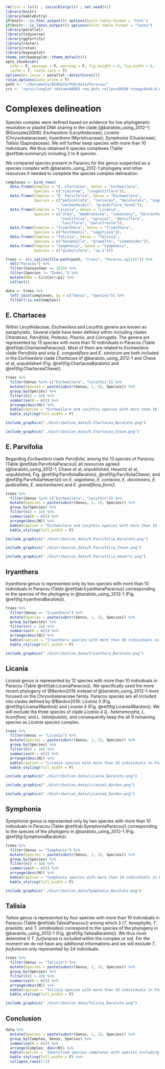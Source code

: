 ```r
rm(list = ls()) ; invisible(gc()) ; set.seed(42)
library(knitr)
library(kableExtra)
if(knitr:::is_html_output()) options(knitr.table.format = "html") 
if(knitr:::is_latex_output()) options(knitr.table.format = "latex") 
library(parallel)
library(tidyverse)
library(ggfortify)
library(raster)
library(rstan)
library(bayesplot)
theme_set(bayesplot::theme_default())
opts_chunk$set(
  echo = F, message = F, warning = F, fig.height = 6, fig.width = 6,
  cache = T, cache.lazy = T)
options(mc.cores = parallel::detectCores())
rstan_options(auto_write = T)
path <- "~/Documents/BIOGECO/PhD/data/Paracou/"
crs <- '+proj=longlat +datum=NAD83 +no_defs +ellps=GRS80 +towgs84=0,0,0' # global crs definition
```

# Complexes delineation

Species complex were defined based on evidence for low phylogenetic resolution or plastid DNA sharing in the clade [@baraloto_using_2012-1; @Gonzalez2009]: *Eschweilera* (Lecythidaceae); *Licania* (Chrysobalanaceae); *Iryanthera* (Myristicaceae); *Symphonia* (Clusiaceae); *Talisia* (Sapindaceae). We will further keep species with more than 10 individuals. We thus obtained 6 species complexes (Table \@ref(tab:summary)) including 2 to 9 species.

We compared species present in Paracou for the genus suspected as a species complex with @baraloto_using_2012-1 phylogeny and other resources if needed to complete the species complex delineation.

```r
complexes <- bind_rows(
  data.frame(Complex = "E. Chartacea", Genus = "Eschweilera",
             Species = c("simiorum", "congestiflora")),
  data.frame(Complex = "E. Parvifolia", Genus = "Eschweilera",
             Species = c("pedicellata", "coriacea", "decolorans", "sagotiana",
                         "wachenheimii", "grandiflora_form2")),
  data.frame(Complex = "Licania", Genus = "Licania",
             Species = c("alba", "membranacea", "canescens", "micrantha",
                         "ovalifolia", "sprucei", "densiflora",
                         "laxiflora", "parvifructa")),
  data.frame(Complex = "Iryanthera", Genus = "Iryanthera",
             Species = c("hostmannii", "sagotiana")),
  data.frame(Complex = "Talisia", Genus = "Talisia",
             Species = c("hexaphylla", "praealta", "simaboides")),
  data.frame(Complex = "Symphonia", Genus = "Symphonia",
             Species = c("globulifera", "sp.1")))
```

```r
trees <- src_sqlite(file.path(path, "trees", "Paracou.sqlite")) %>% 
  tbl("Paracou") %>% 
  filter(CensusYear == 2015) %>%
  filter(Species != "Indet.") %>% 
  mutate(DBH = CircCorr/pi) %>% 
  collect()
```

```r
data <- trees %>% 
  left_join(complexes, by = c("Genus", "Species")) %>% 
  filter(!is.na(Complex))
```

## E. Chartacea

Within Lecythidaceae, *Eschweilera* and *Lecythis* genera are known as paraphyletic. Several clade have been defined within including clades *Charatcea*, *Parvifolia*, *Poiteaui*, *Pisonis*, and *Corrugata*. The genera are represented by 13 species with more than 10 individuals in Paracou (Table \@ref(tab:ChartaceaParacou)). Most of them are related to *Eschweilera* clade *Parvifolia* and only *E. congestiflora* and *E. simiorum* are both included in the *Eschweilera* clade *Chartacea* of @baraloto_using_2012-1 and Chave et al, unpublished (Fig. \@ref(fig:ChartaceaBaraloto) and \@ref(fig:ChartaceaChave)).

```r
trees %>% 
  filter(Genus %in% c("Eschweilera", "Lecythis")) %>% 
  mutate(Species = paste(substr(Genus, 1, 1), Species)) %>% 
  group_by(Species) %>%
  filter(n() > 10) %>% 
  summarise(N = n()) %>% 
  arrange(desc(N)) %>% 
  kable(caption = "Eschweilera and Lecythis species with more than 10 individuals in Paracou.", format = "pandoc") %>% 
  kable_styling(full_width = F)
```

```r
include_graphics("./distribution_data/E.Chartacea_Baraloto.png")
```

```r
include_graphics("./distribution_data/E.Chartacea_Chave.png")
```

## E. Parvifolia

Regarding *Eschweilera* clade *Parvifolia*, among the 13 species of Paracou (Table \@ref(tab:ParvifoliaParacou)) all resources agreed (@baraloto_using_2012-1, Chave et al, unpublished, Heuertz et al, unpublished, Fig. \@ref(fig:ParvifoliaBaraloto), \@ref(fig:ParvifoliaChave), and \@ref(fig:ParvifoliaHeuertz)) on *E. sagotiana*, *E. coriacea*, *E. decolorans*, *E. pedicellata*, *E. wachenheimii* and *E. grandiflora_form2*.

```r
trees %>% 
  filter(Genus %in% c("Eschweilera", "Lecythis")) %>% 
  mutate(Species = paste(substr(Genus, 1, 1), Species)) %>% 
  group_by(Species) %>%
  filter(n() > 10) %>% 
  summarise(N = n()) %>% 
  arrange(desc(N)) %>% 
  kable(caption = "Eschweilera and Lecythis species with more than 10 individuals in Paracou.", format = "pandoc") %>% 
  kable_styling(full_width = F)
```

```r
include_graphics("./distribution_data/E.Parvifolia_Baraloto.png")
```

```r
include_graphics("./distribution_data/E.Parvifolia_Chave.png")
```

```r
include_graphics("./distribution_data/E.Parvifolia_Heuertz.png")
```

## Iryanthera

*Iryanthera* genus is represented only by two species with more than 10 individuals in Paracou (Table \@ref(tab:IryantheraParacou)) corresponding to the species of the phylogeny in @baraloto_using_2012-1 (Fig. \@ref(fig:IryantheraBaraloto)).

```r
trees %>% 
  filter(Genus == "Iryanthera") %>% 
  mutate(Species = paste(substr(Genus, 1, 1), Species)) %>% 
  group_by(Species) %>%
  filter(n() > 10) %>% 
  summarise(N = n()) %>% 
  arrange(desc(N)) %>% 
  kable(caption = "Iryanthera species with more than 10 individuals in Paracou.", format = "pandoc") %>% 
  kable_styling(full_width = F)
```

```r
include_graphics("./distribution_data/Iryanthera_Baraloto.png")
```

## Licania

*Licania* genus is represented by 12 species with more than 10 individuals in Paracou (Table \@ref(tab:LicaniaParacou)). We specifically used the more recent phylogeny of @Bardon2016 instead of @baraloto_using_2012-1 more focused on the Chrysobalanaceae family. Paracou species are all included into clades defined by @Bardon2016: *Licania* 3 (Fig. \@ref(fig:Licania3Bardon)) and *Licania* 4 (Fig. \@ref(fig:Licania4Bardon)). We will exclude the three species of clade *Licania* 4 (*L. heteromorpha*, *L. licaniflora*, and *L. latistipulata*), and consequently keep the all 9 remaining species as *Licania* species complex.

```r
trees %>% 
  filter(Genus == "Licania") %>% 
  mutate(Species = paste(substr(Genus, 1, 1), Species)) %>% 
  group_by(Species) %>%
  filter(n() > 10) %>% 
  summarise(N = n()) %>% 
  arrange(desc(N)) %>% 
  kable(caption = "Licania species with more than 10 individuals in Paracou.", format = "pandoc") %>% 
  kable_styling(full_width = F)
```

```r
include_graphics("./distribution_data/Licania_Baraloto.png")
```

```r
include_graphics("./distribution_data/Licania3_Bardon.png")
```

```r
include_graphics("./distribution_data/Licania4_Bardon.png")
```

## Symphonia

*Symphonia* genus is represented only by two species with more than 10 individuals in Paracou (Table \@ref(tab:SymphoniaParacou)) corresponding to the species of the phylogeny in @baraloto_using_2012-1 (Fig. \@ref(fig:SymphoniaBaraloto)).

```r
trees %>% 
  filter(Genus == "Symphonia") %>% 
  mutate(Species = paste(substr(Genus, 1, 1), Species)) %>% 
  group_by(Species) %>%
  filter(n() > 10) %>% 
  summarise(N = n()) %>% 
  arrange(desc(N)) %>% 
  kable(caption = "Symphonia species with more than 10 individuals in Paracou.", format = "pandoc") %>% 
  kable_styling(full_width = F)
```

```r
include_graphics("./distribution_data/Symphonia_Baraloto.png")
```

## Talisia

*Talisia* genus is represented by four species with more than 10 individuals in Paracou (Table \@ref(tab:TalisiaParacou)) among which 3 (*T. hexaphylla*, *T. praelata*, and *T. simaboides*) correspond to the species of the phylogeny in @baraloto_using_2012-1 (Fig. \@ref(fig:TalisiaBaraloto)). We thus must determine if *T. furfuracea* is included within the complex or not. For the moment we do not have any additional informations and we will exclude *T. furfuracea* only represented by 24 individuals.

```r
trees %>% 
  filter(Genus == "Talisia") %>% 
  mutate(Species = paste(substr(Genus, 1, 1), Species)) %>% 
  group_by(Species) %>%
  filter(n() > 10) %>% 
  summarise(N = n()) %>% 
  arrange(desc(N)) %>% 
  kable(caption = "Talisia species with more than 10 individuals in Paracou.", format = "pandoc") %>% 
  kable_styling(full_width = F)
```

```r
include_graphics("./distribution_data/Talisia_Baraloto.png")
```

## Conclusion

```r
data %>% 
  mutate(Species = paste(substr(Genus, 1, 1), Species)) %>% 
  group_by(Complex, Genus, Species) %>% 
  summarise(N = n()) %>% 
  arrange(Complex, desc(N)) %>% 
  kable(caption = "Identified species complexes with species including more than 10 individuals in Paracou.", format = "pandoc") %>% 
  kable_styling(full_width = F) %>% 
  collapse_rows(1:2)
```
